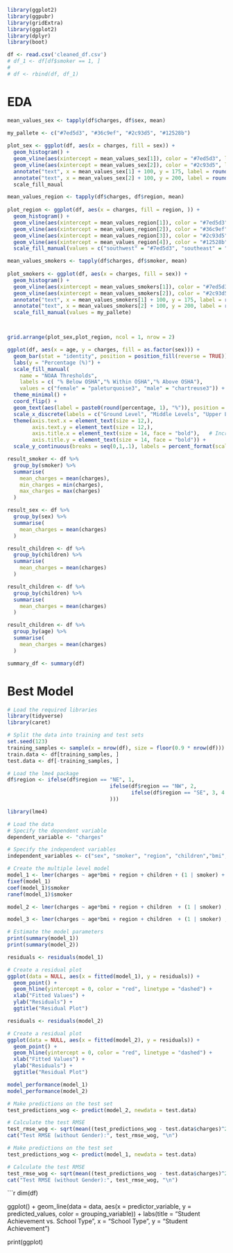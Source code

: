 ```r
library(ggplot2)
library(ggpubr)
library(gridExtra)
library(ggplot2)
library(dplyr)
library(boot)

```

```r
df <- read.csv('cleaned_df.csv')
# df_1 <- df[df$smoker == 1, ]
# 
# df <- rbind(df, df_1)

```

# EDA

```r
mean_values_sex <- tapply(df$charges, df$sex, mean)

my_pallete <- c("#7ed5d3", "#36c9ef", "#2c93d5", "#12528b")
  
plot_sex <- ggplot(df, aes(x = charges, fill = sex)) +
  geom_histogram() +
  geom_vline(aes(xintercept = mean_values_sex[1]), color = "#7ed5d3", linetype = "dashed") +
  geom_vline(aes(xintercept = mean_values_sex[2]), color = "#2c93d5", linetype = "dashed") +
  annotate("text", x = mean_values_sex[1] + 100, y = 175, label = round(mean_values_sex[1], 2), color = "#7ed5d3") +
  annotate("text", x = mean_values_sex[2] + 100, y = 200, label = round(mean_values_sex[2], 2), color = "#2c93d5") +
  scale_fill_maual

mean_values_region <- tapply(df$charges, df$region, mean)
  
plot_region <- ggplot(df, aes(x = charges, fill = region, )) +
  geom_histogram() +
  geom_vline(aes(xintercept = mean_values_region[1]), color = "#7ed5d3", linetype = "dashed") +
  geom_vline(aes(xintercept = mean_values_region[2]), color = "#36c9ef", linetype = "dashed") +
  geom_vline(aes(xintercept = mean_values_region[3]), color = "#2c93d5", linetype = "dashed") +
  geom_vline(aes(xintercept = mean_values_region[4]), color = "#12528b", linetype = "dashed") +
  scale_fill_manual(values = c("southwest" = "#7ed5d3", "southeast" = "#36c9ef", "northwest" = "#2c93d5", "northeast" = "#12528b"))

mean_values_smokers <- tapply(df$charges, df$smoker, mean)
  
plot_smokers <- ggplot(df, aes(x = charges, fill = sex)) +
  geom_histogram() +
  geom_vline(aes(xintercept = mean_values_smokers[1]), color = "#7ed5d3", linetype = "dashed") +
  geom_vline(aes(xintercept = mean_values_smokers[2]), color = "#2c93d5", linetype = "dashed") +
  annotate("text", x = mean_values_smokers[1] + 100, y = 175, label = round(mean_values_smokers[1], 2), color = "#7ed5d3") +
  annotate("text", x = mean_values_smokers[2] + 100, y = 200, label = round(mean_values_smokers[2], 2), color = "#2c93d5") +
  scale_fill_manual(values = my_pallete)



grid.arrange(plot_sex,plot_region, ncol = 1, nrow = 2)
```

```r
ggplot(df, aes(x = age, y = charges, fill = as.factor(sex))) +
  geom_bar(stat = "identity", position = position_fill(reverse = TRUE)) +
  labs(y = "Percentage (%)") +
  scale_fill_manual(
    name = "NOAA Thresholds",
    labels = c( "% Below OSHA","% Within OSHA","% Above OSHA"),
    values = c("female" = "paleturquoise3", "male" = "chartreuse3")) +
  theme_minimal() +
  coord_flip() +
  geom_text(aes(label = paste0(round(percentage, 1), "%")), position = position_fill(vjust = 0.25)) +
  scale_x_discrete(labels = c("Ground Level", "Middle Levels", "Upper Levels")) +
  theme(axis.text.x = element_text(size = 12,),
        axis.text.y = element_text(size = 12,),
        axis.title.x = element_text(size = 14, face = "bold"),   # Increase size and make x-axis title bold
        axis.title.y = element_text(size = 14, face = "bold")) +
  scale_y_continuous(breaks = seq(0,1,.1), labels = percent_format(scale = 100))


```
```r
result_smoker <- df %>%
  group_by(smoker) %>%
  summarise(
    mean_charges = mean(charges),
    min_charges = min(charges),
    max_charges = max(charges)
  )

result_sex <- df %>%
  group_by(sex) %>%
  summarise(
    mean_charges = mean(charges)
  )

result_children <- df %>%
  group_by(children) %>%
  summarise(
    mean_charges = mean(charges)
  )

result_children <- df %>%
  group_by(children) %>%
  summarise(
    mean_charges = mean(charges)
  )

result_children <- df %>%
  group_by(age) %>%
  summarise(
    mean_charges = mean(charges)
  )

summary_df <- summary(df)
```


# Best Model

```r
# Load the required libraries
library(tidyverse)
library(caret)

# Split the data into training and test sets
set.seed(123)
training_samples <- sample(x = nrow(df), size = floor(0.9 * nrow(df)))
train.data <- df[training_samples, ]
test.data <- df[-training_samples, ]

# Load the lme4 package
df$region <- ifelse(df$region == "NE", 1, 
                                 ifelse(df$region == "NW", 2, 
                                        ifelse(df$region == "SE", 3, 4
                                 )))

library(lme4)

# Load the data
# Specify the dependent variable
dependent_variable <- "charges"

# Specify the independent variables
independent_variables <- c("sex", "smoker", "region", "children","bmi","female")

# Create the multiple level model
model_1 <- lmer(charges ~ age*bmi + region + children + (1 | smoker) + (0+bmi|smoker) , data = train.data)
fixef(model_1)
coef(model_1)$smoker
ranef(model_1)$smoker

model_2 <- lmer(charges ~ age*bmi + region + children  + (1 | smoker) , data = train.data)

model_3 <- lmer(charges ~ age*bmi + region + children  + (1 | smoker) , data = train.data)

# Estimate the model parameters
print(summary(model_1))
print(summary(model_2))
```
```r

residuals <- residuals(model_1)

# Create a residual plot
ggplot(data = NULL, aes(x = fitted(model_1), y = residuals)) +
  geom_point() +
  geom_hline(yintercept = 0, color = "red", linetype = "dashed") +
  xlab("Fitted Values") +
  ylab("Residuals") +
  ggtitle("Residual Plot")
```

```r

residuals <- residuals(model_2)

# Create a residual plot
ggplot(data = NULL, aes(x = fitted(model_2), y = residuals)) +
  geom_point() +
  geom_hline(yintercept = 0, color = "red", linetype = "dashed") +
  xlab("Fitted Values") +
  ylab("Residuals") +
  ggtitle("Residual Plot")
```



```r
model_performance(model_1)
model_performance(model_2)
```

```r
# Make predictions on the test set
test_predictions_wog <- predict(model_2, newdata = test.data)

# Calculate the test RMSE
test_rmse_wog <- sqrt(mean((test_predictions_wog - test.data$charges)^2))
cat("Test RMSE (without Gender):", test_rmse_wog, "\n")

# Make predictions on the test set
test_predictions_wog <- predict(model_1, newdata = test.data)

# Calculate the test RMSE
test_rmse_wog <- sqrt(mean((test_predictions_wog - test.data$charges)^2))
cat("Test RMSE (without Gender):", test_rmse_wog, "\n")

```


```r

dim(df)

ggplot() +
  geom_line(data = data, aes(x = predictor_variable, y = predicted_values, color = grouping_variable)) +
  labs(title = "Student Achievement vs. School Type", x = "School Type", y = "Student Achievement")

print(ggplot)
  